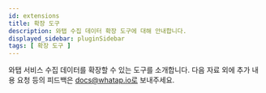 ```yaml
---
id: extensions
title: 확장 도구
description: 와탭 수집 데이터 확장 도구에 대해 안내합니다.
displayed_sidebar: pluginSidebar
tags: [ 확장 도구 ]
---
```

<!-- 
확장 도구 / 플러그인 
-->

와탭 서비스 수집 데이터를 확장할 수 있는 도구를 소개합니다. 다음 자료 외에 추가 내용 요청 등의 피드백은 docs@whatap.io로 보내주세요.


<DocCardList/>